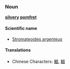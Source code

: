 ===Noun===
'''[[silvery]] [[pomfret]]'''

====Scientific name====
*[[Stromateoides argenteus]]

====Translations====
*Chinese Characters: [[鯧]], [[鲳]]